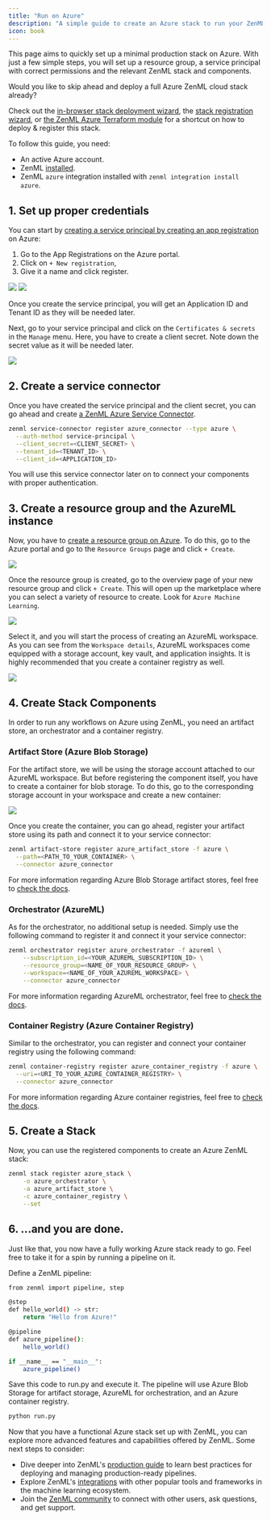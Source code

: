 ```yaml
---
title: "Run on Azure"
description: "A simple guide to create an Azure stack to run your ZenML pipelines"
icon: book
---
```


This page aims to quickly set up a minimal production stack on Azure. With just a few simple steps, you will set up a resource group, a service principal with correct permissions and the relevant ZenML stack and components.

<Info>
Would you like to skip ahead and deploy a full Azure ZenML cloud stack already?

Check out the [in-browser stack deployment wizard](/stack-components/stack-deployment/deploy-a-cloud-stack), the [stack registration wizard](/stack-components/stack-deployment/register-a-cloud-stack), or [the ZenML Azure Terraform module](/stack-components/stack-deployment/deploy-a-cloud-stack-with-terraform) for a shortcut on how to deploy & register this stack.

</Info>

To follow this guide, you need:

* An active Azure account.
* ZenML [installed](/getting-started/installation).
* ZenML `azure` integration installed with `zenml integration install azure`.

## 1. Set up proper credentials

You can start by [creating a service principal by creating an app registration](https://github.com/Azure/MachineLearningNotebooks/blob/master/how-to-use-azureml/manage-azureml-service/authentication-in-azureml/authentication-in-azureml.ipynb) on Azure:

1. Go to the App Registrations on the Azure portal.
2. Click on `+ New registration`,
3. Give it a name and click register.

<Frame caption="Azure App Registrations">
<img src="/_assets/how-to/stack-71.avif"/>
</Frame>

<Frame caption="Azure App Registrations">
<img src="/_assets/how-to/stack-72.avif"/>
</Frame>


Once you create the service principal, you will get an Application ID and Tenant ID as they will be needed later.

Next, go to your service principal and click on the `Certificates & secrets` in the `Manage` menu. Here, you have to create a client secret. Note down the secret value as it will be needed later.

<Frame caption="Azure App Registrations">
<img src="/_assets/how-to/stack-73.avif"/>
</Frame>

## 2. Create a service connector

Once you have created the service principal and the client secret, you can go ahead and create [a ZenML Azure Service Connector](/usage/resource-data-management/auth-management/azure-service-connector).

```bash
zenml service-connector register azure_connector --type azure \
  --auth-method service-principal \
  --client_secret=<CLIENT_SECRET> \
  --tenant_id=<TENANT_ID> \
  --client_id=<APPLICATION_ID>
```

You will use this service connector later on to connect your components with proper authentication.

## 3. Create a resource group and the AzureML instance

Now, you have to [create a resource group on Azure](https://learn.microsoft.com/en-us/azure/azure-resource-manager/management/manage-resource-groups-portal). To do this, go to the Azure portal and go to the `Resource Groups` page and click `+ Create`.

<Frame caption="Azure Resource Groups">
<img src="/_assets/how-to/stack-74.avif"/>
</Frame>

Once the resource group is created, go to the overview page of your new resource group and click `+ Create`. This will open up the marketplace where you can select a variety of resource to create. Look for `Azure Machine Learning`.

<Frame caption="Azure Marketplace">
<img src="/_assets/how-to/stack-75.avif"/>
</Frame>

Select it, and you will start the process of creating an AzureML workspace. As you can see from the `Workspace details`, AzureML workspaces come equipped with a storage account, key vault, and application insights. It is highly recommended that you create a container registry as well.

<Frame caption="AzureML Workspace Details">
<img src="/_assets/how-to/stack-76.avif"/>
</Frame>

## 4\. Create Stack Components

In order to run any workflows on Azure using ZenML, you need an artifact store, an orchestrator and a container registry.

### Artifact Store (Azure Blob Storage)

For the artifact store, we will be using the storage account attached to our AzureML workspace. But before registering the component itself, you have to create a container for blob storage. To do this, go to the corresponding storage account in your workspace and create a new container:

<Frame caption="Azure Blob Storage">
<img src="/_assets/how-to/stack-77.avif"/>
</Frame>

Once you create the container, you can go ahead, register your artifact store using its path and connect it to your service connector:


```bash
zenml artifact-store register azure_artifact_store -f azure \
  --path=<PATH_TO_YOUR_CONTAINER> \
  --connector azure_connector
```

For more information regarding Azure Blob Storage artifact stores, feel free to [check the docs](/stack-components/artifact-stores/azure).

### Orchestrator (AzureML)

As for the orchestrator, no additional setup is needed. Simply use the following command to register it and connect it your service connector:

```bash
zenml orchestrator register azure_orchestrator -f azureml \
    --subscription_id=<YOUR_AZUREML_SUBSCRIPTION_ID> \
    --resource_group=<NAME_OF_YOUR_RESOURCE_GROUP> \
    --workspace=<NAME_OF_YOUR_AZUREML_WORKSPACE> \
    --connector azure_connector
```

For more information regarding AzureML orchestrator, feel free to [check the docs](/stack-components/orchestrators/azureml).

### Container Registry (Azure Container Registry)

Similar to the orchestrator, you can register and connect your container registry using the following command:


```bash
zenml container-registry register azure_container_registry -f azure \
  --uri=<URI_TO_YOUR_AZURE_CONTAINER_REGISTRY> \
  --connector azure_connector
```

For more information regarding Azure container registries, feel free to [check the docs](/stack-components/container-registries/azure).

## 5\. Create a Stack

Now, you can use the registered components to create an Azure ZenML stack:

```bash
zenml stack register azure_stack \
    -o azure_orchestrator \
    -a azure_artifact_store \
    -c azure_container_registry \
    --set
```

## 6. ...and you are done.

Just like that, you now have a fully working Azure stack ready to go. Feel free to take it for a spin by running a pipeline on it.

Define a ZenML pipeline:


```bash
from zenml import pipeline, step

@step
def hello_world() -> str:
    return "Hello from Azure!"

@pipeline
def azure_pipeline():
    hello_world()

if __name__ == "__main__":
    azure_pipeline()
```

Save this code to run.py and execute it. The pipeline will use Azure Blob Storage for artifact storage, AzureML for orchestration, and an Azure container registry.

```bash
python run.py
```

Now that you have a functional Azure stack set up with ZenML, you can explore more advanced features and capabilities offered by ZenML. Some next steps to consider:

* Dive deeper into ZenML's [production guide](https://github.com/zenml-io/zenml/blob/release/0.66.0/docs/book/versions/0.66.0/user-guide/production-guide/production-guide.md) to learn best practices for deploying and managing production-ready pipelines.
* Explore ZenML's [integrations](/stack-components/component-guide) with other popular tools and frameworks in the machine learning ecosystem.
* Join the [ZenML community](https://zenml.io/slack) to connect with other users, ask questions, and get support.
